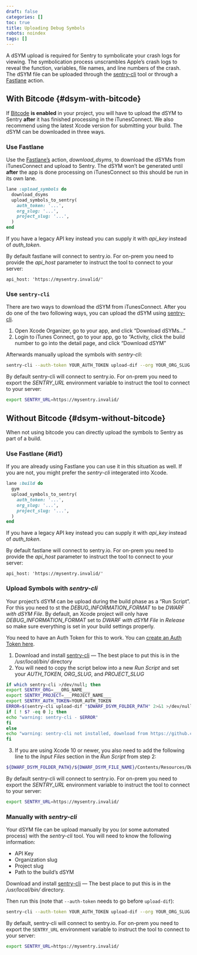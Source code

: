 ```yaml
---
draft: false
categories: []
toc: true
title: Uploading Debug Symbols
robots: noindex
tags: []
---
```

A dSYM upload is required for Sentry to symbolicate your crash logs for viewing. The symbolication process unscrambles Apple’s crash logs to reveal the function, variables, file names, and line numbers of the crash. The dSYM file can be uploaded through the [sentry-cli](https://github.com/getsentry/sentry-cli) tool or through a [Fastlane](https://fastlane.tools/) action.

## With Bitcode {#dsym-with-bitcode}

If [Bitcode](https://developer.apple.com/library/ios/documentation/IDEs/Conceptual/AppDistributionGuide/AppThinning/AppThinning.html#//apple_ref/doc/uid/TP40012582-CH35-SW2) **is enabled** in your project, you will have to upload the dSYM to Sentry **after** it has finished processing in the iTunesConnect. We also recommend using the latest Xcode version for submitting your build. The dSYM can be downloaded in three ways.

### Use Fastlane

Use the [Fastlane’s](https://github.com/fastlane/fastlane) action, _download_dsyms_, to download the dSYMs from iTunesConnect and upload to Sentry. The dSYM won’t be generated until **after** the app is done processing on iTunesConnect so this should be run in its own lane.

```ruby
lane :upload_symbols do
  download_dsyms
  upload_symbols_to_sentry(
    auth_token: '...',
    org_slug: '...',
    project_slug: '...',
  )
end
```

If you have a legacy API key instead you can supply it with _api_key_ instead of _auth_token_.

<Alert level="" title="On Prem"><markdown>

By default fastlane will connect to sentry.io. For on-prem you need to provide the _api_host_ parameter to instruct the tool to connect to your server:

```
api_host: 'https://mysentry.invalid/'
```

</markdown></Alert>


### Use `sentry-cli`

There are two ways to download the dSYM from iTunesConnect. After you do one of the two following ways, you can upload the dSYM using [sentry-cli](https://github.com/getsentry/sentry-cli/releases).

1.  Open Xcode Organizer, go to your app, and click “Download dSYMs...”
2.  Login to iTunes Connect, go to your app, go to “Activity, click the build number to go into the detail page, and click “Download dSYM”

Afterwards manually upload the symbols with _sentry-cli_:

```bash
sentry-cli --auth-token YOUR_AUTH_TOKEN upload-dif --org YOUR_ORG_SLUG --project YOUR_PROJECT_SLUG PATH_TO_DSYMS
```

<Alert level="" title="On Prem"><markdown>

By default sentry-cli will connect to sentry.io. For on-prem you need to export the _SENTRY_URL_ environment variable to instruct the tool to connect to your server:

```bash
export SENTRY_URL=https://mysentry.invalid/
```

</markdown></Alert>


## Without Bitcode {#dsym-without-bitcode}

When not using bitcode you can directly upload the symbols to Sentry as part of a build.

### Use Fastlane {#id1}

If you are already using Fastlane you can use it in this situation as well. If you are not, you might prefer the _sentry-cli_ integerated into Xcode.

```ruby
lane :build do
  gym
  upload_symbols_to_sentry(
    auth_token: '...',
    org_slug: '...',
    project_slug: '...',
  )
end
```

If you have a legacy API key instead you can supply it with _api_key_ instead of _auth_token_.

<Alert level="" title="On Prem"><markdown>

By default fastlane will connect to sentry.io. For on-prem you need to provide the _api_host_ parameter to instruct the tool to connect to your server:

```
api_host: 'https://mysentry.invalid/'
```

</markdown></Alert>


### Upload Symbols with _sentry-cli_

Your project’s dSYM can be upload during the build phase as a “Run Script”. For this you need to st the _DEBUG_INFORMATION_FORMAT_ to be _DWARF with dSYM File_. By default, an Xcode project will only have _DEBUG_INFORMATION_FORMAT_ set to _DWARF with dSYM File_ in _Release_ so make sure everything is set in your build settings properly.

You need to have an Auth Token for this to work. You can [create an Auth Token here](https://sentry.io/api/).

1.  Download and install [sentry-cli](https://github.com/getsentry/sentry-cli/releases) — The best place to put this is in the _/usr/local/bin/_ directory
2.  You will need to copy the script below into a new _Run Script_ and set your _AUTH_TOKEN_, _ORG_SLUG_, and _PROJECT_SLUG_
```bash
if which sentry-cli >/dev/null; then
export SENTRY_ORG=___ORG_NAME___
export SENTRY_PROJECT=___PROJECT_NAME___
export SENTRY_AUTH_TOKEN=YOUR_AUTH_TOKEN
ERROR=$(sentry-cli upload-dif "$DWARF_DSYM_FOLDER_PATH" 2>&1 >/dev/null)
if [ ! $? -eq 0 ]; then
echo "warning: sentry-cli - $ERROR"
fi
else
echo "warning: sentry-cli not installed, download from https://github.com/getsentry/sentry-cli/releases"
fi
```
3.  If you are using Xcode 10 or newer, you also need to add the following line to the _Input Files_ section in the _Run Script_ from step 2:
```bash
${DWARF_DSYM_FOLDER_PATH}/${DWARF_DSYM_FILE_NAME}/Contents/Resources/DWARF/${TARGET_NAME}
```

<Alert level="" title="On Prem"><markdown>

By default sentry-cli will connect to sentry.io. For on-prem you need to export the _SENTRY_URL_ environment variable to instruct the tool to connect to your server:

```bash
export SENTRY_URL=https://mysentry.invalid/
```

</markdown></Alert>



### Manually with _sentry-cli_

Your dSYM file can be upload manually by you (or some automated process) with the _sentry-cli_ tool. You will need to know the following information:

-   API Key
-   Organization slug
-   Project slug
-   Path to the build’s dSYM

Download and install [sentry-cli](https://github.com/getsentry/sentry-cli/releases) — The best place to put this is in the _/usr/local/bin/_ directory.

Then run this (note that `--auth-token` needs to go before `upload-dif`):

```bash
sentry-cli --auth-token YOUR_AUTH_TOKEN upload-dif --org YOUR_ORG_SLUG --project YOUR_PROJECT_SLUG PATH_TO_DSYMS
```

<Alert level="" title="On Prem"><markdown>

By default, sentry-cli will connect to sentry.io. For on-prem you need to export the `SENTRY_URL` environment variable to instruct the tool to connect to your server:

```bash
export SENTRY_URL=https://mysentry.invalid/
```

</markdown></Alert>
